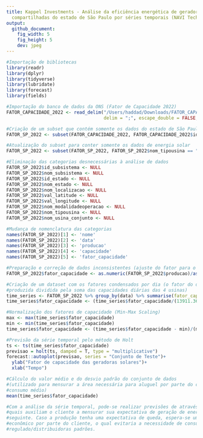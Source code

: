```yaml
---
title: Kappel Investments - Análise da eficiência energética de geradoras solares
  compartilhadas do estado de São Paulo por séries temporais (NAVI Tech Journey)
output:
  github_document:
    fig_width: 5
    fig_height: 5
    dev: jpeg
---
```


```r
#Importação de bibliotecas
library(readr)
library(dplyr)
library(tidyverse)
library(lubridate)
library(forecast)
library(fields)

#Importação do banco de dados da ONS (Fator de Capacidade 2022)
FATOR_CAPACIDADE_2022 <- read_delim("/Users/haddad/Downloads/FATOR_CAPACIDADE_2022.csv", 
                                    delim = ";", escape_double = FALSE, trim_ws = TRUE)

#Criação de um subset que contém somente os dados do estado de São Paulo
FATOR_SP_2022 <- subset(FATOR_CAPACIDADE_2022, FATOR_CAPACIDADE_2022$id_estado == "SP")

#Atualização do subset para conter somente os dados de energia solar
FATOR_SP_2022 <- subset(FATOR_SP_2022, FATOR_SP_2022$nom_tipousina == "Solar")

#Eliminação das categorias desnecessárias à análise de dados
FATOR_SP_2022$id_subsistema <- NULL
FATOR_SP_2022$nom_subsistema <- NULL
FATOR_SP_2022$id_estado <- NULL
FATOR_SP_2022$nom_estado <- NULL
FATOR_SP_2022$nom_localizacao <- NULL
FATOR_SP_2022$val_latitude <- NULL
FATOR_SP_2022$val_longitude <- NULL
FATOR_SP_2022$nom_modalidadeoperacao <- NULL
FATOR_SP_2022$nom_tipousina <- NULL
FATOR_SP_2022$nom_usina_conjunto <- NULL

#Mudança de nomenclatura das categorias
names(FATOR_SP_2022)[1] <- 'nome'
names(FATOR_SP_2022)[2] <- 'data'
names(FATOR_SP_2022)[3] <- 'producao'
names(FATOR_SP_2022)[4] <- 'capacidade'
names(FATOR_SP_2022)[5] <- 'fator_capacidade'

#Preparação e correção de dados inconsistentes (ajuste do fator para o intervalo de 0 a 1)
FATOR_SP_2022$fator_capacidade <- as.numeric(FATOR_SP_2022$producao)/as.numeric(FATOR_SP_2022$capacidade)

#Criação de um dataset com os fatores condensados por dia (o fator do dia é a soma da energia
#produzida dividida pela soma das capacidades diárias das 4 usinas)
time_series <- FATOR_SP_2022 %>% group_by(data) %>% summarise(fator_capacidade = sum(producao))
time_series$fator_capacidade <- (time_series$fator_capacidade/(13911.36))

#Normalização dos fatores de capacidade (Min-Max Scaling)
max <- max(time_series$fator_capacidade)
min <- min(time_series$fator_capacidade)
time_series$fator_capacidade <- (time_series$fator_capacidade - min)/(max - min)

#Previsão da série temporal pelo método de Holt
ts <- ts(time_series$fator_capacidade)
previsao = holt(ts, damped = T, type = "multiplicative")
forecast::autoplot(previsao, series = "Conjunto de Teste")+
  ylab("Fator de capacidade das geradoras solares")+
  xlab("Tempo")

#Cálculo do valor médio e do desvio padrão do conjunto de dados
#(utilizado para mensurar a área necessária para aluguel por parte do cliente em função do seu
#consumo médio)
mean(time_series$fator_capacidade)
```

```r
#Com a análise da série temporal, pode-se realizar previsões de através de modelos estatísticos,as
#quais auxiliam o cliente a mensurar sua expectativa de geração de energia renovável para o mês
#seguinte. Caso a produção tenha uma expectativa de queda, espera-se um comportamente mais
#econômico por parte do cliente, o qual evitaria a necessidade de consumo de energia do mercado
#regulado/distribuidoras padrões.
```
